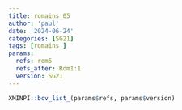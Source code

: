 ```yaml
---
title: romains_05
author: 'paul'
date: '2024-06-24'
categories: [SG21]
tags: [romains_]
params:
  refs: rom5
  refs_after: Rom1:1
  version: SG21
---
```


```r
XMINPI::bcv_list_(params$refs, params$version)
```

